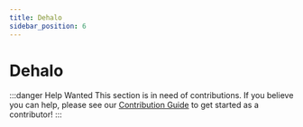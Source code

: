 ```yaml
---
title: Dehalo
sidebar_position: 6
---
```


# Dehalo

:::danger Help Wanted
This section is in need of contributions. If you believe you can help, please see our [Contribution Guide](../contribution-guide.mdx) to get started as a contributor!
:::